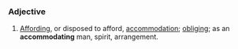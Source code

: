 ===Adjective===
#[[Affording]], or disposed to afford, [[accommodation]]; [[obliging]]; as an '''accommodating''' man, spirit, arrangement.